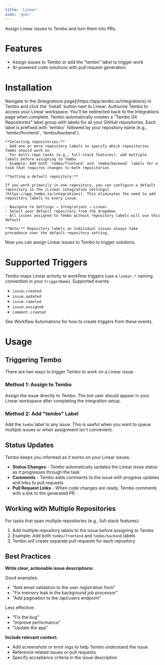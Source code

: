 ```yaml
---
title: 'Linear'
icon: 'gear'
---
```


Assign Linear issues to Tembo and turn them into PRs.


# Features

- Assign issues to Tembo or add the "tembo" label to trigger work
- AI-powered code solutions with pull request generation

# Installation

<Steps>
  <Step title="Install">
    Navigate to the [Integrations page](https://app.tembo.io/integrations) in Tembo and click the `Install` button next to Linear.
  </Step>
  <Step title="Authorize">
    Authorize Tembo to access your Linear workspace. You'll be redirected back to the Integrations page when complete.
  </Step>
  <Step title="Repository Labels">
    Tembo automatically creates a "Tembo Git Repositories" label group with labels for all your GitHub repositories. Each label is prefixed with `tembo/` followed by your repository name (e.g., `tembo/frontend`, `tembo/backend`).

    **Selecting repositories:**
    - Add one or more repository labels to specify which repositories Tembo should work on
    - For multi-repo tasks (e.g., full-stack features), add multiple labels before assigning to Tembo
    - Example: Add both `tembo/frontend` and `tembo/backend` labels for a task that requires changes to both repositories

    **Setting a default repository:**

    If you work primarily in one repository, you can configure a default repository in the [Linear integration settings](https://app.tembo.io/integrations). This eliminates the need to add repository labels to every issue.

    - Navigate to Settings → Integrations → Linear
    - Select your default repository from the dropdown
    - All issues assigned to Tembo without repository labels will use this default

    **Note:** Repository labels on individual issues always take precedence over the default repository setting.
  </Step>
  <Step title="Assignment">
    Now you can assign Linear issues to Tembo to trigger solutions.
  </Step>
</Steps> 

# Supported Triggers

Tembo maps Linear activity to workflow triggers (use a `linear.*` naming convention in your `triggerName`). Supported events:

- `issue.created`
- `issue.updated`
- `issue.labeled`
- `issue.assigned`
- `comment.created`

See Workflow Automations for how to create triggers from these events.
</Steps>

# Usage

## Triggering Tembo

There are two ways to trigger Tembo to work on a Linear issue:

### Method 1: Assign to Tembo

Assign the issue directly to Tembo. The bot user should appear in your Linear workspace after completing the integration setup.

### Method 2: Add "tembo" Label

Add the `tembo` label to any issue. This is useful when you want to queue multiple issues or when assignment isn't convenient.

## Status Updates

Tembo keeps you informed as it works on your Linear issues:

- **Status Changes** - Tembo automatically updates the Linear issue status as it progresses through the task
- **Comments** - Tembo adds comments to the issue with progress updates and links to pull requests
- **Pull Request Links** - When code changes are ready, Tembo comments with a link to the generated PR

## Working with Multiple Repositories

For tasks that span multiple repositories (e.g., full-stack features):

1. Add multiple repository labels to the issue before assigning to Tembo
2. Example: Add both `tembo/frontend` and `tembo/backend` labels
3. Tembo will create separate pull requests for each repository

## Best Practices

**Write clear, actionable issue descriptions:**

Good examples:
- "Add email validation to the user registration form"
- "Fix memory leak in the background job processor"
- "Add pagination to the /api/users endpoint"

Less effective:
- "Fix the bug"
- "Improve performance"
- "Update the app"

**Include relevant context:**
- Add screenshots or error logs to help Tembo understand the issue
- Reference related issues or pull requests
- Specify acceptance criteria in the issue description
